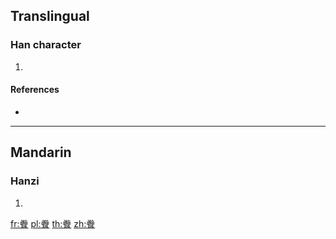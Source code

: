 {{character info/new}}
==Translingual==

===Han character===
{{Han char|rn=184|rad=食|as=06|sn=15|four=|canj=FQOIV}}

# {{defn|Han|sort=食06}}

====References====
* {{Han ref|kx=1419.290|dkj=44145|dj=1944.010|hdz=74453.030|uh=990B|ud=39179}}

----

==Mandarin==

===Hanzi===
{{cmn-hanzi|pin=[[sùn]] ([[sun4]]), [[yǎng]] ([[yang3]])|wg=sun<sup>4</sup>, yang<sup>3</sup>}}

# {{defn|lang=cmn|sort=食06}}

[[fr:餋]]
[[pl:餋]]
[[th:餋]]
[[zh:餋]]